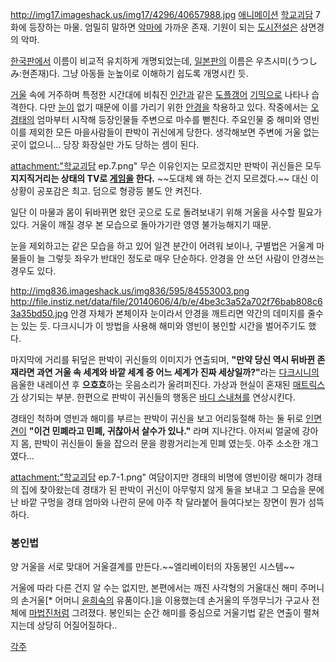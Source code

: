 http://img17.imageshack.us/img17/4296/40657988.jpg
[[애니메이션]] [[학교괴담]] 7화에 등장하는 마물. 엄밀히 말하면 [[악마]]에 가까운 존재. 기원이 되는 [[도시전설]]은 삼면경의 악마.

[[한국]]판에서 이름이 비교적 유치하게 개명되었는데, [[일본]]판의 이름은 우츠시미(うつしみ:현존재)다. 그냥 아동들 눈높이로 이해하기 쉽도록 개명시킨 듯.

[[거울]] 속에 거주하며 특정한 시간대에 비춰진 [[인간]]과 같은 [[도플갱어]] [[기믹]]으로 나타나 습격한다. 다만 [[눈]]이 없기 때문에 이를 가리기 위한 [[안경]]을 착용하고 있다. 작중에서는 [[오경태]]의 엄마부터 시작해 등장인물들 주변으로 마수를 뻗친다. 주요인물 중 해미와 영빈이를 제외한 모든 마을사람들이 판박이 귀신에게 당한다. 생각해보면 주변에 거울 없는 곳이 없으니... 당장 화장실만 가도 당하는 셈이 된다.

attachment:"학교괴담 ep.7.png"
무슨 이유인지는 모르겠지만 판박이 귀신들은 모두 '''지지직거리는 상태의 TV로 [[게임]]을 한다.''' ~~도대체 왜 하는 건지 모르겠다.~~ 대신 이 상황이 공포감은 최고. 덤으로 형광등 불도 안 켜진다.

일단 이 마물과 몸이 뒤바뀌면 왔던 곳으로 도로 돌려보내기 위해 거울을 사수할 필요가 있다. 거울이 깨질 경우 본 모습으로 돌아가기란 영영 불가능해지기 때문. 

눈을 제외하고는 같은 모습을 하고 있어 일견 분간이 어려워 보이나, 구별법은 거울계 마물들이 늘 그렇듯 좌우가 반대인 정도로 매우 단순하다. 안경을 안 쓰던 사람이 안경쓰는 경우도 있다. 

http://img836.imageshack.us/img836/595/84553003.png
http://file.instiz.net/data/file/20140606/4/b/e/4be3c3a52a702f76bab808c63a35bd50.jpg
안경 자체가 본체이자 눈이라서 안경을 깨트리면 약간의 데미지를 줄수는 있는 듯. 다크시니가 이 방법을 사용해 해미와 영빈이 봉인할 시간을 벌어주기도 했다.

마지막에 거리를 뒤덮은 판박이 귀신들의 이미지가 연출되며, '''"만약 당신 역시 뒤바뀐 존재라면 과연 거울 속 세계와 바깥 세계 중 어느 세계가 진짜 세상일까?"'''라는 [[다크시니]]의 음울한 내레이션 후 '''으흐흐'''하는 웃음소리가 울려퍼진다. 가상과 현실이 혼재된 [[매트릭스]]가 상기되는 부분. 한편으로 판박이 귀신들의 행동은 [[바디 스내쳐]]를 연상시킨다.


경태인 척하며 영빈과 해미를 부르는 판박이 귀신을 보고 어리둥절해 하는 둘 뒤로 [[인면견]]이 '''"이건 민폐라고 민폐, 귀찮아서 살수가 있나."''' 라며 지나간다. 아저씨 얼굴에 강아지 몸, 판박이 귀신들이 둘을 잡으러 문을 쾅쾅거리는게 민폐 였는듯. 아주 소소한 개그였다...

attachment:"학교괴담 ep.7-1.png"
여담이지만 경태의 비명에 영빈이랑 해미가 경태의 집에 찾아왔는데 경태가 된 판박이 귀신이 아무렇지 않게 둘을 보내고 그 모습을 문에 난 바깥 구멍을 경태 엄마와 나란히 문에 아주 착 달라붙어 들여다보는 장면이 뭔가 섬뜩하다.

=== 봉인법 ===
양 거울을 서로 맞대어 거울결계를 만든다.~~엘리베이터의 자동봉인 시스템~~

거울에 따라 다른 건지 알 수는 없지만, 본편에서는 깨진 사각형의 거울대신 해미 주머니의 손거울[* 어머니 [[윤희숙]]의 유품이다.]을 이용했는데 손거울의 뚜껑무늬가 구교사 전체에 [[마법진]]처럼 그려졌다. 봉인되는 순간 해미를 중심으로 거울기법 같은 연출이 펼쳐지는데 상당히 어질어질하다..

[[각주]]
